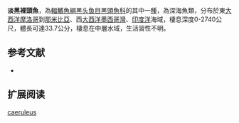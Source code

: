 {{Speciesbox
| name = 淡黑裸頭魚
| status = NE
| status_system = IUCN3.1
| image = 
| image_width = 250px
| genus = Asquamiceps
| species = caeruleus
| authority = [[Markle|Markle]], 1980
| synonyms = 
}}

'''淡黑裸頭魚'''，為[[輻鰭魚綱|輻鰭魚綱]][[黑头鱼目|黑头鱼目]][[黑頭魚科|黑頭魚科]]的其中一[[種|種]]，為深海魚類，分布於東[[大西洋|大西洋]][[摩洛哥|摩洛哥]]到[[那米比亞|那米比亞]]、西[[大西洋|大西洋]][[墨西哥灣|墨西哥灣]]、[[印度洋|印度洋]]海域，棲息深度0-2740公尺，體長可達33.7公分，棲息在中層水域，生活習性不明。

==参考文献==
*{{FishBase_species|genus=Asquamiceps|species=caeruleus|year=2015|month=8}}

== 扩展阅读 ==
{{refbegin}}
{{wikispecies-inline|Asquamiceps caeruleus|淡黑裸頭魚}}
{{refend}}
{{Taxonbar|from=Q3405708}}

[[Category:裸頭魚屬|caeruleus]]